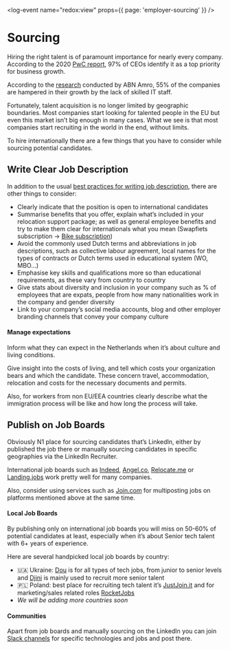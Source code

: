 <log-event name="redox:view" props={{ page: 'employer-sourcing' }} />

# Sourcing

Hiring the right talent is of paramount importance for nearly every company. According to the 2020 [PwC report](https://www.pwc.com/gx/en/managing-tomorrows-people/future-of-work/pdf/talent-mobility-2020.pdf), 97% of CEOs identify it as a top priority for business growth.

According to the [research](https://www.linkedin.com/pulse/guide-ctos-dutch-market-2021-european-tech-hub-gerbert-oude-velthuis/) conducted by ABN Amro, 55% of the companies are hampered in their growth by the lack of skilled IT staff.

Fortunately, talent acquisition is no longer limited by geographic boundaries. Most companies start looking for talented people in the EU but even this market isn’t big enough in many cases. What we see is that most companies start recruiting in the world in the end, without limits.

To hire internationally there are a few things that you have to consider while sourcing potential candidates.

## Write Clear Job Description
In addition to the usual [best practices for writing job description](https://support.greenhouse.io/hc/en-us/articles/360003565931-Best-practices-Write-an-effective-job-description), there are other things to consider:

- Clearly indicate that the position is open to international candidates
- Summarise benefits that you offer, explain what’s included in your relocation support package; as well as general employee benefits and try to make them clear for internationals what you mean (Swapfiets subscription → [Bike subscription](https://swapfiets.nl/en))
- Avoid the commonly used Dutch terms and abbreviations in job descriptions, such as collective labour agreement, local names for the types of contracts or Dutch terms used in educational system (WO, MBO…)
- Emphasise key skills and qualifications more so than educational requirements, as these vary from country to country
- Give stats about diversity and inclusion in your company such as % of employees that are expats, people from how many nationalities work in the company and gender diversity
- Link to your company’s social media accounts, blog and other employer branding channels that convey your company culture

#### Manage expectations

Inform what they can expect in the Netherlands when it’s about culture and living conditions.

Give insight into the costs of living, and tell which costs your organization bears and which the candidate. These concern travel, accommodation, relocation and costs for the necessary documents and permits.

Also, for workers from non EU/EEA countries clearly describe what the immigration process will be like and how long the process will take.

## Publish on Job Boards

Obviously N1 place for sourcing candidates that’s LinkedIn, either by published the job there or manually sourcing candidates in specific geographies via the LinkedIn Recruiter.

International job boards such as [Indeed](https://indeed.com/), [Angel.co](https://angel.co/), [Relocate.me](https://relocate.me/employer) or [Landing.jobs](https://landing.jobs/employers/) work pretty well for many companies.

Also, consider using services such as [Join.com](http://Join.com) for multiposting jobs on platforms mentioned above at the same time.

#### Local Job Boards

By publishing only on international job boards you will miss on 50-60% of potential candidates at least, especially when it’s about Senior tech talent with 6+ years of experience.

Here are several handpicked local job boards by country:

- 🇺🇦 Ukraine: [Dou](https://jobs.dou.ua/) is for all types of tech jobs, from junior to senior levels and [Djini](https://djinni.co/) is mainly used to recruit more senior talent
- 🇵🇱 Poland: best place for recruiting tech talent it’s [JustJoin.it](https://justjoin.it/) and for marketing/sales related roles [RocketJobs](https://rocketjobs.pl/)
- *We will be adding more countries soon*

#### Communities

Apart from job boards and manually sourcing on the LinkedIn you can join [Slack channels](https://toggl.com/blog/candidate-sourcing) for specific technologies and jobs and post there.
